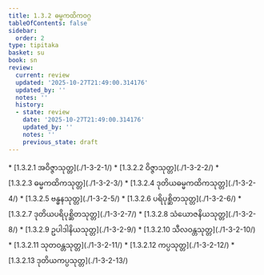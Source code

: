 ```yaml
---
title: 1.3.2 ဓမ္မကထိကဝဂ္ဂ
tableOfContents: false
sidebar:
  order: 2
type: tipitaka
basket: su
book: sn
review:
  current: review
  updated: '2025-10-27T21:49:00.314176'
  updated_by: ''
  notes: ''
  history:
  - state: review
    date: '2025-10-27T21:49:00.314176'
    updated_by: ''
    notes: ''
    previous_state: draft
---
```



<ReviewStatus review={frontmatter.review} showDetails={true} />

<HypothesisAnnotation frontmatter={frontmatter} />

<DynamicBreadcrumb />



<TableOfContents book="sn" section="1.3.2">
* [1.3.2.1 အဝိဇ္ဇာသုတ္တ](./1-3-2-1/)
* [1.3.2.2 ဝိဇ္ဇာသုတ္တ](./1-3-2-2/)
* [1.3.2.3 ဓမ္မကထိကသုတ္တ](./1-3-2-3/)
* [1.3.2.4 ဒုတိယဓမ္မကထိကသုတ္တ](./1-3-2-4/)
* [1.3.2.5 ဗန္ဓနသုတ္တ](./1-3-2-5/)
* [1.3.2.6 ပရိပုစ္ဆိတသုတ္တ](./1-3-2-6/)
* [1.3.2.7 ဒုတိယပရိပုစ္ဆိတသုတ္တ](./1-3-2-7/)
* [1.3.2.8 သံယောဇနိယသုတ္တ](./1-3-2-8/)
* [1.3.2.9 ဥပါဒါနိယသုတ္တ](./1-3-2-9/)
* [1.3.2.10 သီလဝန္တသုတ္တ](./1-3-2-10/)
* [1.3.2.11 သုတဝန္တသုတ္တ](./1-3-2-11/)
* [1.3.2.12 ကပ္ပသုတ္တ](./1-3-2-12/)
* [1.3.2.13 ဒုတိယကပ္ပသုတ္တ](./1-3-2-13/)
</TableOfContents>